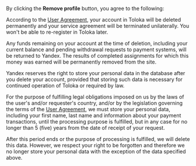 By clicking the **Remove profile** button, you agree to the following:

   According to the [User Agreement](https://toloka.ai/tolokers/legal/user-agreement/), your account in Toloka will be deleted permanently and your service agreement will be terminated unilaterally. You won't be able to re-register in Toloka later.

   Any funds remaining on your account at the time of deletion, including your current balance and pending withdrawal requests to payment systems, will be returned to Yandex. The results of completed assignments for which this money was earned will be permanently removed from the site.

   Yandex reserves the right to store your personal data in the database after you delete your account, provided that storing such data is necessary for continued operation of Toloka or required by law.

   For the purpose of fulfilling legal obligations imposed on us by the laws of the user's and/or requester's country, and/or by the legislation governing the terms of the [User Agreement](https://toloka.ai/tolokers/legal/user-agreement/), we must store your personal data, including your first name, last name and information about your payment transactions, until the processing purpose is fulfilled, but in any case for no longer than 5 (five) years from the date of receipt of your request.

   After this period ends or the purpose of processing is fulfilled, we will delete this data. However, we respect your right to be forgotten and therefore we no longer store your personal data with the exception of the data specified above.